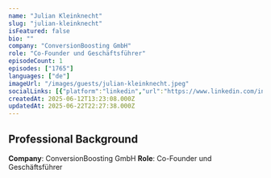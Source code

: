 ```yaml
---
name: "Julian Kleinknecht"
slug: "julian-kleinknecht"
isFeatured: false
bio: ""
company: "ConversionBoosting GmbH"
role: "Co-Founder und Geschäftsführer"
episodeCount: 1
episodes: ["1765"]
languages: ["de"]
imageUrl: "/images/guests/julian-kleinknecht.jpeg"
socialLinks: [{"platform":"linkedin","url":"https://www.linkedin.com/in/jkleinknecht/"}]
createdAt: 2025-06-12T13:23:08.000Z
updatedAt: 2025-06-22T22:27:38.000Z
---
```


## Professional Background

**Company**: ConversionBoosting GmbH
**Role**: Co-Founder und Geschäftsführer
